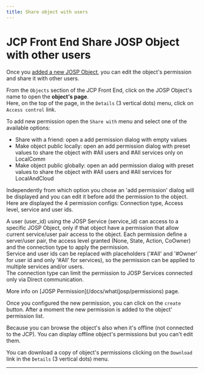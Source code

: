 ```yaml
---
title: Share object with users
---
```

# JCP Front End Share JOSP Object with other users


Once you [added a new JOSP Object](register_a_josp_object), you can edit the object's permission and share it with other users.

From the ```Objects``` section of the JCP Front End, click on the JOSP Object's name to open the **object's page**.<br/>
Here, on the top of the page, in the ```Details``` (3 vertical dots) menu, click on ```Access control``` link.

To add new permission open the ```Share with``` menu and select one of the available options:

* Share with a friend: open a add permission dialog with empty values
* Make object public locally: open an add permission dialog with preset values to share the object with #All users and #All services only on LocalComm
* Make object public globally: open an add permission dialog with preset values to share the object with #All users and #All services for LocalAndCloud

Independently from which option you chose an 'add permission' dialog will be displayed and you can edit it before add the permission to the object.
Here are displayed the 4 permission configs: Connection type, Access level, service and user ids.

A user (user_id) using the JOSP Service (service_id) can access to a specific JOSP Object, only if that object have a permission that allow current service/user pair access to the object.
Each permission define a server/user pair, the access level granted (None, State, Action, CoOwner) and the connection type to apply the permission.<br/>
Service and user ids can be replaced with placeholders ('#All' and '#Owner' for user id and only '#All' for services), so the permission can be applied to multiple services and/or users.<br/>
The connection type can limit the permission to JOSP Services connected only via Direct communication.

More info on [JOSP Permission](/docs/what(josp/permissions) page.

Once you configured the new permission, you can click on the ```create``` button.
After a moment the new permission is added to the object' permission list.

Because you can browse the object's also when it's offline (not connected to the JCP).
You can display offline object's permissions but you can't edit them.

You can download a copy of object's permissions clicking on the ```Download``` link in the ```Details``` (3 vertical dots) menu.

---

<YoutubeVideo videoId="y-XRlZ6guwg" />
